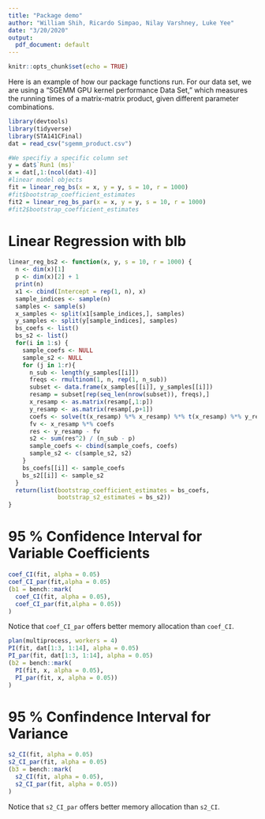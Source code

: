 ```yaml
---
title: "Package demo"
author: "William Shih, Ricardo Simpao, Nilay Varshney, Luke Yee"
date: "3/20/2020"
output:
  pdf_document: default
---
```


```r
knitr::opts_chunk$set(echo = TRUE)
```

Here is an example of how our package functions run. For our data set, we are using a "SGEMM GPU kernel performance Data Set," which measures the running times of a matrix-matrix product, given different parameter combinations.

```r
library(devtools)
library(tidyverse)
library(STA141CFinal)
dat = read_csv("sgemm_product.csv")
```

```r
#We specifiy a specific column set
y = dat$`Run1 (ms)`
x = dat[,1:(ncol(dat)-4)]
#linear model objects
fit = linear_reg_bs(x = x, y = y, s = 10, r = 1000)
#fit$bootstrap_coefficient_estimates
fit2 = linear_reg_bs_par(x = x, y = y, s = 10, r = 1000)
#fit2$bootstrap_coefficient_estimates
```

# Linear Regression with blb
```r
linear_reg_bs2 <- function(x, y, s = 10, r = 1000) {
  n <- dim(x)[1]
  p <- dim(x)[2] + 1
  print(n)
  x1 <- cbind(Intercept = rep(1, n), x)
  sample_indices <- sample(n)
  samples <- sample(s)
  x_samples <- split(x1[sample_indices,], samples)
  y_samples <- split(y[sample_indices], samples)
  bs_coefs <- list()
  bs_s2 <- list()
  for(i in 1:s) {
    sample_coefs <- NULL
    sample_s2 <- NULL
    for (j in 1:r){
      n_sub <- length(y_samples[[i]])
      freqs <- rmultinom(1, n, rep(1, n_sub))
      subset <- data.frame(x_samples[[i]], y_samples[[i]])
      resamp = subset[rep(seq_len(nrow(subset)), freqs),]
      x_resamp <- as.matrix(resamp[,1:p])
      y_resamp <- as.matrix(resamp[,p+1])
      coefs <- solve(t(x_resamp) %*% x_resamp) %*% t(x_resamp) %*% y_resamp
      fv <- x_resamp %*% coefs
      res <- y_resamp - fv
      s2 <- sum(res^2) / (n_sub - p)
      sample_coefs <- cbind(sample_coefs, coefs)
      sample_s2 <- c(sample_s2, s2)
    }
    bs_coefs[[i]] <- sample_coefs
    bs_s2[[i]] <- sample_s2
  }
  return(list(bootstrap_coefficient_estimates = bs_coefs,
              bootstrap_s2_estimates = bs_s2))
}
```

# 95 % Confidence Interval for Variable Coefficients
```r
coef_CI(fit, alpha = 0.05)
coef_CI_par(fit,alpha = 0.05)
(b1 = bench::mark(
  coef_CI(fit, alpha = 0.05),
  coef_CI_par(fit,alpha = 0.05))
)
```

Notice that `coef_CI_par` offers better memory allocation than `coef_CI`.


```r
plan(multiprocess, workers = 4)
PI(fit, dat[1:3, 1:14], alpha = 0.05)
PI_par(fit, dat[1:3, 1:14], alpha = 0.05)
(b2 = bench::mark(
  PI(fit, x, alpha = 0.05),
  PI_par(fit, x, alpha = 0.05))
)
```

# 95 % Confindence Interval for Variance
```r
s2_CI(fit, alpha = 0.05)
s2_CI_par(fit, alpha = 0.05)
(b3 = bench::mark(
  s2_CI(fit, alpha = 0.05),
  s2_CI_par(fit, alpha = 0.05))
)
```

Notice that `s2_CI_par` offers better memory allocation than `s2_CI`.
